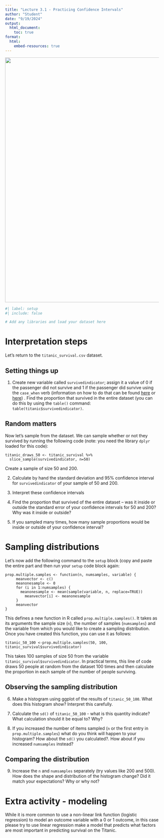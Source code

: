 ```yaml
---
title: "Lecture 3.1 - Practicing Confidence Intervals"
author: "Student"
date: "9/19/2024"
output:
  html_document:
    toc: true
format: 
  html:
    embed-resources: true
---
```


![](Titanic.jpg){width="800"}

```r
#| label: setup
#| include: false

# Add any libraries and load your dataset here
```

# Interpretation steps

Let's return to the `titanic_survival.csv` dataset.

## Setting things up

1.  Create new variable called `survivedindicator`; assign it a value of 0 if the passenger did not survive and 1 if the passenger did survive using the `case_when` verb (information on how to do that can be found [here](https://www.dkustats101.org/rmanual.html#recoding-variables) or [here](https://shanghai.hosting.nyu.edu/data/r/data-transformation.html#mutate()_to_add_new_variables_at_the_same_time)) . Find the proportion that survived in the entire dataset (you can do this by using the `table()` command: `table(titanic$survivedindicator)`.

## Random matters

Now let's sample from the dataset. We can sample whether or not they survived by running the following code (note: you need the library `dplyr` loaded for this code):

```
titanic_draws_50 <- titanic_survival %>% 
  slice_sample(survivedindicator, n=50) 
```

Create a sample of size 50 and 200.

2.  Calculate by hand the standard deviation and 95% confidence interval for `survivedindicator` of your sample of 50 and 200.

3.  Interpret these confidence intervals

4.  Find the proportion that survived of the entire dataset -- was it inside or outside the standard error of your confidence intervals for 50 and 200? Why was it inside or outside?

5.  If you sampled many times, how many sample proportions would be inside or outside of your confidence interval?

# Sampling distributions

Let's now add the following command to the `setup` block (copy and paste the entire part and then run your `setup` code block again:

```         
prop.multiple.samples <- function(n, numsamples, variable) { 
     meanvector <- c() 
     meanonesample <- 0 
     for (i in 1:numsamples) { 
       meanonesample <- mean(sample(variable, n, replace=TRUE)) 
         meanvector[i] <- meanonesample 
     } 
     meanvector 
}
```

This defines a new function in R called `prop.multiple.samples()`. It takes as its arguments the sample size (`n`), the number of samples (`numsamples`) and the variable from which you would like to create a sampling distribution. Once you have created this function, you can use it as follows:

```         
titanic_50_100 <-prop.multiple.samples(50, 100, titanic_survival$survivedindicator)
```

This takes 100 samples of size 50 from the variable `titanic_survival$survivedindicator`. In practical terms, this line of code draws 50 people at random from the dataset 100 times and then calculate the proportion in each sample of the number of people surviving.

## Observing the sampling distribution

6.  Make a histogram using ggplot of the results of `titanic_50_100`. What does this histogram show? Interpret this carefully. 

7.  Calculate the `sd()` of `titanic_50_100` - what is this quantity indicate? What calculation should it be equal to? Why?

8.  If you increased the number of items sampled (`n` or the first entry in `prop.multiple.samples`) what do you think will happen to your histogram? How about the `sd()` you calculated?. How about if you increased `numsamples` instead?

## Comparing the distribution

9.  Increase the `n` and `numsamples` separately (try values like 200 and 500). How does the shape and distribution of the histogram change? Did it match your expectations? Why or why not?

# Extra activity - modeling

While it is more common to use a non-linear link function (logistic regression) to model an outcome variable with a 0 or 1 outcome, in this case please try to use linear regression make a model that predicts what factors are most important in predicting survival on the Titanic.
